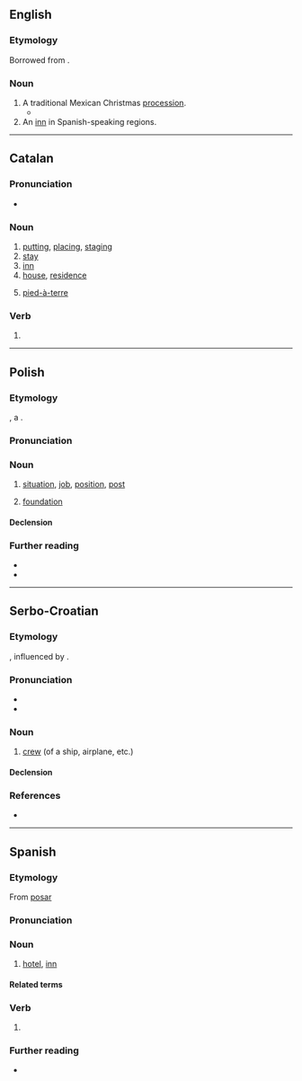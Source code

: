 {{also|Posada|posadą|pošada}}
==English==

===Etymology===
Borrowed from {{bor|en|es|posada}}.

===Noun===
{{en-noun}}

# A traditional Mexican Christmas [[procession]].
#* {{quote-journal|en|2008|December 24|Judith Lerner|A chef's menu stirs Christmas memories|Berkshire Eagle|url=http://www.berkshireeagle.com/ci_11301413
|passage=They make a '''posada''' for the kids over there.}}
# An [[inn]] in Spanish-speaking regions.

----

==Catalan==

===Pronunciation===
* {{ca-IPA}}

===Noun===
{{ca-noun|f}}

# [[putting]], [[placing]], [[staging]]
# [[stay]] {{gloss|act of staying in a locale}}
# [[inn]]
# [[house]], [[residence]]
# {{lb|ca|Mallorca|Menorca}} [[pied-à-terre]]

===Verb===
{{head|ca|past participle|g=f-s}}

# {{ca-verb form of|g=f|m=ptc|t=past|posar}}

----

==Polish==
{{wp|lang=pl}}

===Etymology===
{{deverbal|pl|posadzić}}, a {{calque|pl|de|Stellung|nocap=1}}.

===Pronunciation===
{{pl-p|a=LL-Q809 (pol)-Olaf-posada.wav}}

===Noun===
{{pl-noun|f}}

# [[situation]], [[job]], [[position]], [[post]]
# {{lb|pl|archaic}} [[foundation]]

====Declension====
{{pl-decl-noun-f}}

===Further reading===
* {{R:pl:WSJP}}
* {{R:pl:PWN}}

----

==Serbo-Croatian==

===Etymology===
{{deverbal|sh|posaditi}}, influenced by {{cog|cs|posádka}}.

===Pronunciation===
* {{IPA|sh|/pôsada/}}
* {{hyphenation|sh|po|sa|da}}

===Noun===
{{sh-noun|g=f|head=pȍsada}}

# [[crew]] (of a ship, airplane, etc.)

====Declension====
{{sh-decl-noun
|posada|posade
|posade|posada
|posadi|posadama
|posadu|posade
|posado|posade
|posadi|posadama
|posadom|posadama
}}

===References===
* {{R:sh:HJP|eVpgXxQ%3D}}

{{c|sh|Aviation|Collectives|Nautical|People}}

----

==Spanish==

===Etymology===
From [[posar]]

===Pronunciation===
{{es-IPA}}

===Noun===
{{es-noun|f}}

# [[hotel]], [[inn]]
#: {{syn|es|fonda}}

====Related terms====
{{rel3
|es|posar
|reposar
|reposo
}}

===Verb===
{{head|es|past participle form|g=f-s}}

# {{es-verb form of|mood=participle|gen=f|num=s|ending=ar|posar}}

===Further reading===
* {{R:DRAE}}